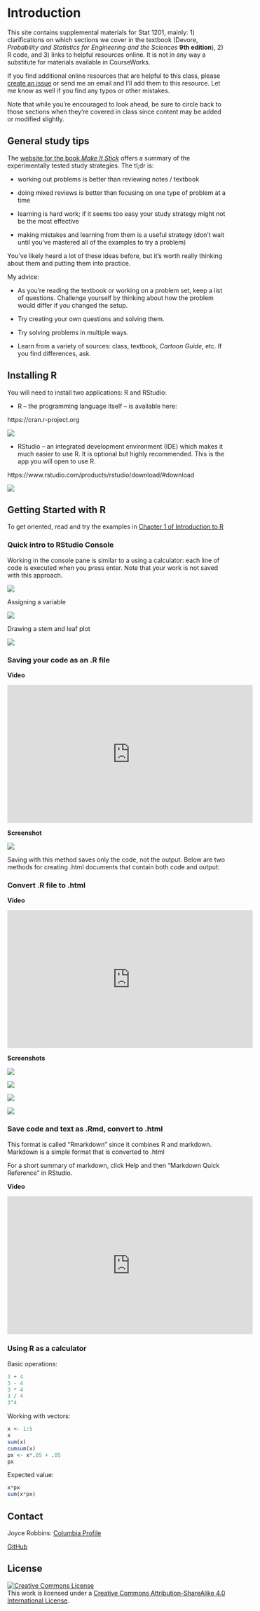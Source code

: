 # Introduction {-}

This site contains supplemental materials for Stat 1201, mainly: 1) clarifications on which sections we cover in the textbook (Devore, *Probability and Statistics for Engineering and the Sciences* **9th edition**), 2) R code, and 3) links to helpful resources online. It is not in any way a substitute for materials available in CourseWorks.

If you find additional online resources that are helpful to this class, please [create an issue](https://github.com/jtr13/1201/issues/new) or send me an email and I'll add them to this resource. Let me know as well if you find any typos or other mistakes. 

Note that while you're encouraged to look ahead, be sure to circle back to those sections when they're covered in class since content may be added or modified slightly.

## General study tips {-}

The [website for the book *Make It Stick*](https://www.retrievalpractice.org/make-it-stick) offers a summary of the experimentally tested study strategies. The tl;dr is:

* working out problems is better than reviewing notes / textbook
 
* doing mixed reviews is better than focusing on one type of problem at a time 

* learning is hard work; if it seems too easy your study strategy might not be the most effective

* making mistakes and learning from them is a useful strategy (don't wait until you've mastered all of the examples to try a problem)

You've likely heard a lot of these ideas before, but it's worth really thinking about them and putting them into practice.

My advice:

* As you're reading the textbook or working on a problem set, keep a list of questions. Challenge yourself by thinking about how the problem would differ if you changed the setup.

* Try creating your own questions and solving them. 

* Try solving problems in multiple ways. 

* Learn from a variety of sources: class, textbook, *Cartoon Guide*, etc. If you find differences, ask. 

## Installing R {-}

You will need to install two applications: R and RStudio:

* R -- the programming language itself -- is available here:

https://cran.r-project.org

![](images/rlogo.jpeg)

* RStudio -- an integrated development environment (IDE) which makes it much easier to use R. It is optional but highly recommended. This is the app you will open to use R.

https://www.rstudio.com/products/rstudio/download/#download

![](images/rstudiologo.png)

## Getting Started with R {-}

To get oriented, read and try the examples in [Chapter 1 of Introduction to R](https://monashdatafluency.github.io/r-intro-2/starting-out-in-r.html){target="_blank"}


### Quick intro to RStudio Console {-}

Working in the console pane is similar to a using a calculator: each line of code is executed when you press enter. Note that your work is not saved with this approach.

![](images/R1.png)

Assigning a variable

![](images/R2.png)

Drawing a stem and leaf plot

![](images/R3.png)

### Saving your code as an .R file {-}

**Video**

<iframe width="560" height="315" src="https://www.youtube.com/embed/XpUmvKdM1XI" frameborder="0" allow="accelerometer; autoplay; encrypted-media; gyroscope; picture-in-picture" allowfullscreen></iframe>

**Screenshot**

![](images/R4.png)

Saving with this method saves only the code, not the output. Below are two methods for creating .html documents that contain both code and output:

### Convert .R file to .html {-}

**Video**

<iframe width="560" height="315" src="https://www.youtube.com/embed/RNd37Pd5ANU" frameborder="0" allow="accelerometer; autoplay; encrypted-media; gyroscope; picture-in-picture" allowfullscreen></iframe>

**Screenshots**

![](images/R5.png)

![](images/R6.png)

![](images/R7.png)

![](images/R8.png)


### Save code and text as .Rmd, convert to .html {-}

This format is called "Rmarkdown" since it combines R and markdown. Markdown is a simple format that is converted to .html

For a short summary of markdown, click Help and then "Markdown Quick Reference" in RStudio. 

**Video**

<iframe width="560" height="315" src="https://www.youtube.com/embed/x0-kHWybiaQ" frameborder="0" allow="accelerometer; autoplay; encrypted-media; gyroscope; picture-in-picture" allowfullscreen></iframe>


### Using R as a calculator {-}

Basic operations:

```r
3 + 4
3 - 4
3 * 4
3 / 4
3^4
```

Working with vectors:

```r
x <- 1:5
x
sum(x)
cumsum(x)
px <- x*.05 + .05
px
```

Expected value:
```r
x*px
sum(x*px)
```


<!-- Contact -->
## Contact {-}

Joyce Robbins: 
[Columbia Profile](http://stat.columbia.edu/department-directory/name/joyce-robbins/){target="_blank"}

[GitHub](https://github.com/jtr13){target="_blank"}

<!-- License -->
## License {-}

<a rel="license" href="http://creativecommons.org/licenses/by-sa/4.0/" target="_blank"><img alt="Creative Commons License" style="border-width:0" src="https://i.creativecommons.org/l/by-sa/4.0/88x31.png" /></a><br />This work is licensed under a <a rel="license" href="http://creativecommons.org/licenses/by-sa/4.0/" target="_blank">Creative Commons Attribution-ShareAlike 4.0 International License</a>.
